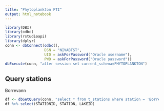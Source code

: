 ```yaml
---
title: "Phytoplankton PTI"
output: html_notebook
---
```


```r

library(DBI)
library(odbc)
library(rstudioapi)
library(dplyr)
conn <- dbConnect(odbc(),
                  DSN = "NIVABTST", 
                  UID = askForPassword("Oracle username"), 
                  PWD = askForPassword("Oracle password"))
dbExecute(conn, "alter session set current_schema=PHYTOPLANKTON")
```

## Query stations

Borrevann

```r
df <- dbGetQuery(conn, "select * from t_stations where station = 'Borrevatn'")
df %>% select(STATIONID, STATION, LAKEID)
```
